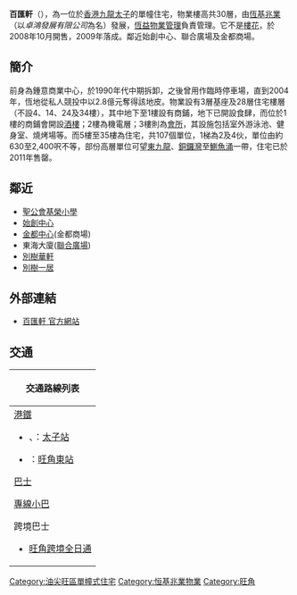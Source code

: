 {{Infobox_housinghk 
| name = 百匯軒<br/>CITÉ 33
| logo= 
| photo = CITÉ 33 (full view and sky-blue version).jpg
| phototitle = 
| address= [[香港|香港]][[九龍|九龍]][[太子_(香港)|太子]][[荔枝角道|荔枝角道]]33號
| lot= 九龍內地段第6284號
| developer= [[恆基兆業|恆基兆業]]
| manager= 
| use = 住宅、商舖
| blocknumber = 1
| floor_area = 
| floornumber = 30
| yearofcompletion = 2008年10月
| former = 鍾意商業中心
| facilities = 會所
| website = [http://www.cite33.com.hk/ 官方網頁]
}}

'''百匯軒'''（{{lang-en|'''CITÉ 33'''}}），為一位於[[香港|香港]][[九龍|九龍]][[太子_(香港)|太子]]的單幢住宅，物業樓高共30層，由[[恆基兆業|恆基兆業]]（以''卓鴻發展有限公司''為名）發展，[[恆益物業管理|恆益物業管理]]負責管理。它不是[[樓花|樓花]]，於2008年10月開售，2009年落成。鄰近始創中心、聯合廣場及金都商場。

== 簡介 ==
前身為鍾意商業中心，於1990年代中期拆卸，之後曾用作臨時停車場，直到2004年，恆地從私人競投中以2.8億元奪得該地皮。物業設有3層基座及28層住宅樓層（不設4、14、24及34樓），其中地下至1樓設有商鋪，地下已開設食肆，而位於1樓的商鋪會開設[[酒樓|酒樓]]；2樓為機電層；3樓則為[[會所|會所]]，其設施包括室外游泳池、健身室、燒烤場等。而5樓至35樓為住宅，共107個單位，1梯為2及4伙，單位由約630至2,400呎不等，部份高層單位可望[[東九龍|東九龍]]、[[銅鑼灣|銅鑼灣]]至[[鰂魚涌|鰂魚涌]]一帶，住宅已於2011年售罄。

==鄰近==
* [[聖公會基榮小學|聖公會基榮小學]]
* [[始創中心|始創中心]]
* [[金都中心|金都中心]](金都商場)
* 東海大廈([[聯合廣場|聯合廣場]])
* [[別樹華軒|別樹華軒]]
* [[別樹一居|別樹一居]]

==外部連結==
{{commons category|Cite 33, Hong Kong}}
*[http://www.cite33.com.hk/ 百匯軒 官方網站] {{Wayback|url=http://www.cite33.com.hk/ |date=20210304183720 }}

==交通==
{| class="mw-collapsible mw-collapsed wikitable" style="background:white; margin: 0 auto; width: auto;" 
! 交通路線列表
|-
|
;[[港鐵|港鐵]]
*{{港鐵路線標誌|KTL}}、{{港鐵路線標誌|TWL}}：[[太子站|太子站]]
*{{港鐵路線標誌|EAL}}：[[旺角東站|旺角東站]]
;[[香港巴士|巴士]]
{{九龍新界巴士簡單列表|2|2A|2X|6|6F|20A|32|33A|36B|36X|37|41A|42|43C|44|45|46|52X|58X|59X|63X|66X|67X|79X|87B|87D|87E|98C|98S|202|230X|234P|237A|238P|242X|252B|259B|259C|260B|261B|265B|268X|269X|270B|272E|281A|293S|296C|296P|795P|795X|796C|796E|N216|N241|N293}}{{過海隧道巴士簡單列表|102|102P|102R|104|112|117|118|118P|171|171A|171P|904|905|970|970X|N171|N118|N122|X970}}
{{大嶼山巴士簡單列表|1R|A20|A21|E21|E21A|E21C|E21X|N21|N21A|NA20|NA21}}
;[[香港小巴|專線小巴]]
{{新界專線小巴簡單列表|47S|48S}}
;跨境巴士
*[[旺角跨境全日通|旺角跨境全日通]]
|}

[[Category:油尖旺區單幢式住宅|Category:油尖旺區單幢式住宅]]
[[Category:恒基兆業物業|Category:恒基兆業物業]]
[[Category:旺角|Category:旺角]]


{{恆基兆業地產}}{{HK-buil-stub}}